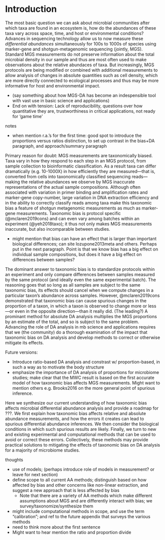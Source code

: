 # Introduction

<!-- First paragraph: DA analysis -->

The most basic question we can ask about microbial communities after which taxa are found in an ecosystem is, how do the abundances of these taxa vary across space, time, and host or environmental conditions?
Advances in sequencing technology allow us to now measure these _differential abundances_ simultaneously for 100s to 1000s of species using marker-gene and shotgun-metagenomic sequencing (jointly, MGS).
Standard MGS measurements do not preserve information about the total microbial density in our sample and thus are most often used to make observations about the relative abundaces of taxa.
But increasingly, MGS protocols are being modified or combined with additional measurements to
allow analysis of changes in absolute quantities such as cell density, which are more directly connected to ecological processes and thus may be more informative for host and environmental impact.

- (say something about how MGS-DA has become an indespensible tool with vast use in basic science and applications)
- End on with tension: Lack of reproducibility, questions over how quantitative they are, trustworthiness in critical applications, not ready for 'game time'

notes

- when mention r.a.'s for the first time: good spot to introduce the proportions versus ratios distinction, to set up contrast in the bias+DA paragraph, and approach/summary paragraph

<!-- P: Taxonomic bias -->

Primary reason for doubt: MGS measurements are taxonomically biased.
Taxa vary in how they respond to each step in an MGS protocol, from sample collection to bioinformatic classification.
As a result taxa can differ dramatically (e.g. 10-1000X) in how efficiently they are measured—that is, converted from cells into taxonomically classified sequencing reads—making the relative abundances we observe by MGS inaccurate representations of the actual sample compositions.
Although often associated with variation in primer binding and amplification rates and marker-gene copy-number, large variation in DNA extraction efficiency and in the ability to correctly classify reads among taxa make this taxonomic bias a feature of shotgun metagenomic measurements as much as marker-gene measurements.
Taxonomic bias is protocol specific (@mclaren2019cons) and can even vary among batches within an experiment (@yeh2018taxo); it thus not only makes MGS measurements inaccurate, but also incomparable between studies.

- might mention that bias can have an effect that is larger than important biological differences; can site lozupone2013meta and others. Perhaps put in the next paragraph. Point is that we know bias has a big effect on individual sample compositions, but does it have a big effect on differences between samples?

<!-- P: Taxonomic bias and DA -->

The dominant answer to taxonomic bias is to standardize protocols within an experiment and only compare differences between samples measured by the same protocol (and ideally even the same experimental batch). 
The reasoning goes that so long as all samples are subject to the same taxonomic bias, its effects should cancel when we compute changes in a particular taxon's abundance across samples.
However, @mclaren2019cons demonstrated that taxonomic bias can cause spurious changes in the proportion of a taxon, in which a taxon is observed to change more or less—or even in the opposite direction—than it really did.
(The leading?) A prominant method for absolute DA analysis multiplies the MGS proportions by an estimate of the total, and so is subject to the same problem.
Advancing the role of DA analysis in mb science and applications requires that we (the community) do a thorough examination of the impact that taxonomic bias on DA analysis and develop methods to correct or otherwise mitigate its effects.

Future versions: 

- Introduce ratio-based DA analysis and constrast w/ proportion-based, in such a way as to motivate the body structure
- emphasize the importance of DA analysis of proportions for microbiome studies; make clear that the MWC result is based on the first accurate model of how taxonomic bias affects MGS measurements. Might want to mention others e.g. Brooks2016 on the more general point of spurious inference.

<!-- P: Our approach + main message (TODO) -->

Here we synthesize our current understanding of how taxonomic bias affects microbial differential abundance analysis and provide a roadmap for ???. 
We first explain how taxonomic bias affects relative and absolute abundance measurements, and how the errors it creates can lead to spurious differential abundance inferences.
We then consider the biological conditions in which such spurious results are likely.
Finally, we turn to new and existing experimental and computational methods that can be used to avoid or correct these errors.
Collectively, these methods may provide practical solutions to mitigating the effects of taxonomic bias on DA analysis for a majority of microbiome studies.

thoughts

- use of models; (perhaps introduce role of models in measurement? or leave for next section)
- define scope to all current AA methods; distinguish based on how affected by bias and other concerns like non-linear extraction, and suggest a new approach that is less affected by bias
    - Note that there are a variety of AA methods which make different assumptions about MGS and are differently interact with bias; we survey/taxonomize/synthesize them
- might include computational methods in scope, and use the term "calibration"; and ref to the future appendix that surveys the various methods
- need to think more about the first sentence
- Might want to hear mention the ratio and proportion divide

